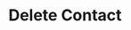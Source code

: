 ---
title: "Delete Contact"
openapi: "DELETE /api/v2/contacts/{contact}"
sidebarTitle: "Delete Contact"
description: "This endpoint provides a command to delete an existing contact. Users can delete the contact handle if there are no active domains assigned to it. If there are any active domains associated with the contact handle, users must first remove them before deleting the contact."
---